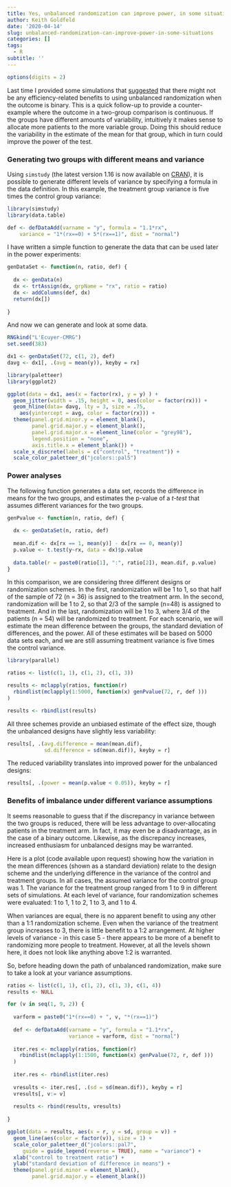 ```yaml
---
title: Yes, unbalanced randomization can improve power, in some situations
author: Keith Goldfeld
date: '2020-04-14'
slug: unbalanced-randomization-can-improve-power-in-some-situations
categories: []
tags:
  - R
subtitle: ''
---
```


```r
options(digits = 2)
```

Last time I provided some simulations that [suggested](https://www.rdatagen.net/post/can-unbalanced-randomization-improve-power/) that there might not be any efficiency-related benefits to using unbalanced randomization when the outcome is binary. This is a quick follow-up to provide a counter-example where the outcome in a two-group comparison is continuous. If the groups have different amounts of variability, intuitively it makes sense to allocate more patients to the more variable group. Doing this should reduce the variability in the estimate of the mean for that group, which in turn could improve the power of the test.

### Generating two groups with different means and variance

Using `simstudy` (the latest version 1.16 is now available on [CRAN](https://cran.rstudio.com/web/packages/simstudy/)), it is possible to generate different levels of variance by specifying a formula in the data definition. In this example, the treatment group variance is five times the control group variance:

```r
library(simstudy)
library(data.table)

def <- defDataAdd(varname = "y", formula = "1.1*rx", 
    variance = "1*(rx==0) + 5*(rx==1)", dist = "normal")
```

I have written a simple function to generate the data that can be used later in the power experiments:

```r
genDataSet <- function(n, ratio, def) {
  
  dx <- genData(n)
  dx <- trtAssign(dx, grpName = "rx", ratio = ratio)
  dx <- addColumns(def, dx)
  return(dx[])
  
}
```

And now we can generate and look at some data.

```r
RNGkind("L'Ecuyer-CMRG")
set.seed(383)

dx1 <- genDataSet(72, c(1, 2), def)
davg <- dx1[, .(avg = mean(y)), keyby = rx]

library(paletteer)
library(ggplot2)

ggplot(data = dx1, aes(x = factor(rx), y = y) ) +
  geom_jitter(width = .15, height = 0, aes(color = factor(rx))) +
  geom_hline(data= davg, lty = 3, size = .75,
    aes(yintercept = avg, color = factor(rx))) +
  theme(panel.grid.minor.y = element_blank(),
        panel.grid.major.y = element_blank(),
        panel.grid.major.x = element_line(color = "grey98"),
        legend.position = "none",
        axis.title.x = element_blank()) +
  scale_x_discrete(labels = c("control", "treatment")) +
  scale_color_paletteer_d("jcolors::pal5")
```

### Power analyses

The following function generates a data set, records the difference in means for the two groups, and estimates the p-value of a *t-test* that assumes different variances for the two groups.

```r
genPvalue <- function(n, ratio, def) {
  
  dx <- genDataSet(n, ratio, def)
  
  mean.dif <- dx[rx == 1, mean(y)] - dx[rx == 0, mean(y)]
  p.value <- t.test(y~rx, data = dx)$p.value
  
  data.table(r = paste0(ratio[1], ":", ratio[2]), mean.dif, p.value)
}
```

In this comparison, we are considering three different designs or randomization schemes. In the first, randomization will be 1 to 1, so that half of the sample of 72 (n = 36) is assigned to the treatment arm. In the second, randomization will be 1 to 2, so that 2/3 of the sample (n=48) is assigned to treatment. And in the last, randomization will be 1 to 3, where 3/4 of the patients (n = 54) will be randomized to treatment. For each scenario, we will estimate the mean difference between the groups, the standard deviation of differences, and the power. All of these estimates will be based on 5000 data sets each, and we are still assuming treatment variance is five times the control variance.

```r
library(parallel)

ratios <- list(c(1, 1), c(1, 2), c(1, 3))

results <- mclapply(ratios, function(r) 
  rbindlist(mclapply(1:5000, function(x) genPvalue(72, r, def ))) 
)

results <- rbindlist(results)
```

All three schemes provide an unbiased estimate of the effect size, though the unbalanced designs have slightly less variability:

```R
results[, .(avg.difference = mean(mean.dif), 
            sd.difference = sd(mean.dif)), keyby = r]
```

The reduced variability translates into improved power for the unbalanced designs:

```r
results[, .(power = mean(p.value < 0.05)), keyby = r]
```

### Benefits of imbalance under different variance assumptions

It seems reasonable to guess that if the discrepancy in variance between the two groups is reduced, there will be less advantage to over-allocating patients in the treatment arm. In fact, it may even be a disadvantage, as in the case of a binary outcome. Likewise, as the discrepancy increases, increased enthusiasm for unbalanced designs may be warranted.

Here is a plot (code available upon request) showing how the variation in the mean differences (shown as a standard deviation) relate to the design scheme and the underlying difference in the variance of the control and treatment groups. In all cases, the assumed variance for the control group was 1. The variance for the treatment group ranged from 1 to 9 in different sets of simulations. At each level of variance, four randomization schemes were evaluated: 1 to 1, 1 to 2, 1 to 3, and 1 to 4.

When variances are equal, there is no apparent benefit to using any other than a 1:1 randomization scheme. Even when the variance of the treatment group increases to 3, there is little benefit to a 1:2 arrangement. At higher levels of variance - in this case 5 - there appears to be more of a benefit to randomizing more people to treatment. However, at all the levels shown here, it does not look like anything above 1:2 is warranted. 

So, before heading down the path of unbalanced randomization, make sure to take a look at your variance assumptions.

```r
ratios <- list(c(1, 1), c(1, 2), c(1, 3), c(1, 4))
results <- NULL

for (v in seq(1, 9, 2)) {
  
  varform = paste0("1*(rx==0) + ", v, "*(rx==1)")
  
  def <- defDataAdd(varname = "y", formula = "1.1*rx", 
                    variance = varform, dist = "normal")
  
  iter.res <- mclapply(ratios, function(r) 
    rbindlist(mclapply(1:1500, function(x) genPvalue(72, r, def )))
  )
  
  iter.res <- rbindlist(iter.res)
    
  vresults <- iter.res[, .(sd = sd(mean.dif)), keyby = r]
  vresults[, v:= v]
  
  results <- rbind(results, vresults)
    
}

ggplot(data = results, aes(x = r, y = sd, group = v)) +
  geom_line(aes(color = factor(v)), size = 1) +
  scale_color_paletteer_d("jcolors::pal7", 
     guide = guide_legend(reverse = TRUE), name = "variance") +
  xlab("control to treatment ratio") +
  ylab("standard deviation of difference in means") +
  theme(panel.grid.minor = element_blank(),
        panel.grid.major.y = element_blank())
```